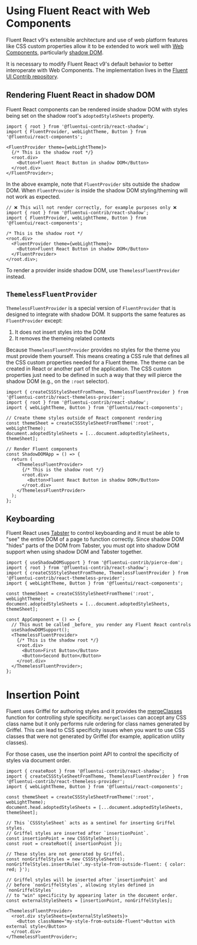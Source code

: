 
<Meta title="Concepts/Developer/Web Components Interop/Using Fluent React with Web Components" />

# Using Fluent React with Web Components

Fluent React v9's extensible architecture and use of web platform features like CSS custom properties
allow it to be extended to work well with [Web Components](https://developer.mozilla.org/en-US/docs/Web/API/Web_components),
particularly [shadow DOM](https://developer.mozilla.org/en-US/docs/Web/API/Web_components/Using_shadow_DOM).

It is necessary to modify Fluent React v9's default behavior to better interoperate with Web Components. The
implementation lives in the [Fluent UI Contrib repository](https://github.com/microsoft/fluentui-contrib).

## Rendering Fluent React in shadow DOM

Fluent React components can be rendered inside shadow DOM with styles being set on the shadow root's `adoptedStyleSheets`
property.

```tsx
import { root } from '@fluentui-contrib/react-shadow';
import { FluentProvider, webLightTheme, Button } from '@fluentui/react-components';

<FluentProvider theme={webLightTheme}>
  {/* This is the shadow root */}
  <root.div>
    <Button>Fluent React Button in shadow DOM</Button>
  </root.div>
</FluentProvider>;
```

In the above example, note that `FluentProvider` sits outside the shadow DOM. When `FluentProvider` is inside the shadow
DOM styling/theming will not work as expected.

```tsx
// ❌ This will not render correctly, for example purposes only ❌
import { root } from '@fluentui-contrib/react-shadow';
import { FluentProvider, webLightTheme, Button } from '@fluentui/react-components';

/* This is the shadow root */
<root.div>
  <FluentProvider theme={webLightTheme}>
    <Button>Fluent React Button in shadow DOM</Button>
  </FluentProvider>
</root.div>;
```

To render a provider inside shadow DOM, use `ThemelessFluentProvider` instead.

## `ThemelessFluentProvider`

`ThemelessFluentProvider` is a special version of `FluentProvider` that is designed to integrate with
shadow DOM. It supports the same features as `FluentProvider` except:

1. It does not insert styles into the DOM
2. It removes the themeing related contexts

Because `ThemelessFluentProvider` provides no styles for the theme you must provide them yourself.
This means creating a CSS rule that defines all the CSS custom properties needed for a Fluent theme.
The theme can be created in React or another part of the application. The CSS custom properties just need to be
defined in such a way that they will pierce the shadow DOM (e.g., on the `:root` selector).

```tsx
import { createCSSStyleSheetFromTheme, ThemelessFluentProvider } from '@fluentui-contrib/react-themeless-provider';
import { root } from '@fluentui-contrib/react-shadow';
import { webLightTheme, Button } from '@fluentui/react-components';

// Create theme styles outside of React component rendering
const themeSheet = createCSSStyleSheetFromTheme(':root', webLightTheme);
document.adoptedStyleSheets = [...document.adoptedStyleSheets, themeSheet];

// Render Fluent components
const ShadowDOMApp = () => {
  return (
    <ThemelessFluentProvider>
      {/* This is the shadow root */}
      <root.div>
        <Button>Fluent React Button in shadow DOM</Button>
      </root.div>
    </ThemelessFluentProvider>
  );
};
```

## Keyboarding

Fluent React uses [Tabster](https://tabster.io/) to control keyboarding and it must be able to "see" the entire DOM
of a page to function correctly. Since shadow DOM "hides" parts of the DOM from Tabster, you must opt into
shadow DOM support when using shadow DOM and Tabster together.

```tsx
import { useShadowDOMSupport } from '@fluentui-contrib/pierce-dom';
import { root } from '@fluentui-contrib/react-shadow';
import { createCSSStyleSheetFromTheme, ThemelessFluentProvider } from '@fluentui-contrib/react-themeless-provider';
import { webLightTheme, Button } from '@fluentui/react-components';

const themeSheet = createCSSStyleSheetFromTheme(':root', webLightTheme);
document.adoptedStyleSheets = [...document.adoptedStyleSheets, themeSheet];

const AppComponent = () => {
  // This must be called _before_ you render any Fluent React controls
  useShadowDOMSupport();
  <ThemelessFluentProvider>
    {/* This is the shadow root */}
    <root.div>
      <Button>First Button</Button>
      <Button>Second Button</Button>
    </root.div>
  </ThemelessFluentProvider>;
};
```

# Insertion Point

Fluent uses Griffel for authoring styles and it provides the [mergeClasses](https://griffel.js.org/react/api/merge-classes)
function for controlling style specificity. `mergeClasses` can accept any CSS class name but it only performs rule ordering
for class names generated by Griffel. This can lead to CSS specificity issues when you want to use CSS classes that were
not generated by Griffel (for example, application utility classes).

For those cases, use the insertion point API to control the specificity of styles via document order.

```tsx
import { createRoot } from '@fluentui-contrib/react-shadow';
import { createCSSStyleSheetFromTheme, ThemelessFluentProvider } from '@fluentui-contrib/react-themeless-provider';
import { webLightTheme, Button } from '@fluentui/react-components';

const themeSheet = createCSSStyleSheetFromTheme(':root', webLightTheme);
document.head.adoptedStyleSheets = [...document.adoptedStyleSheets, themeSheet];

// This `CSSStyleSheet` acts as a sentinel for inserting Griffel styles.
// Griffel styles are inserted after `insertionPoint`.
const insertionPoint = new CSSStyleSheet();
const root = createRoot({ insertionPoint });

// These styles are not generated by Griffel.
const nonGriffelStyles = new CSSStyleSheet();
nonGriffelStyles.insertRule('.my-style-from-outside-fluent: { color: red; }');

// Griffel styles will be inserted after `insertionPoint` and
// before `nonGriffelStyles`, allowing styles defined in `nonGriffelStyles`
// to "win" specificity by appearing later in the document order.
const externalStyleSheets = [insertionPoint, nonGriffelStyles];

<ThemelessFluentProvider>
  <root.div styleSheets={externalStyleSheets}>
    <Button className="my-style-from-outside-fluent">Button with external style</Button>
  </root.div>
</ThemelessFluentProvider>;
```
